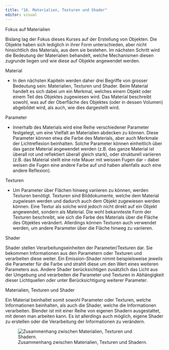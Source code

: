 ```yaml
---
title: "16. Materialien, Texturen und Shader"
editor: visual
---
```


::: column-margin
Fokus auf Materialien
:::

Bislang lag der Fokus dieses Kurses auf der Erstellung von Objekten. Die Objekte haben sich lediglich in ihrer Form unterschieden, aber nicht hinsichtlich des Materials, aus dem sie bestehen. Im nächsten Schritt wird die Bedeutung der Materialien behandelt, welche Mechanismen diesen zugrunde liegen und wie diese auf Objekte angewendet werden.

::: column-margin
Material
:::

-   In den nächsten Kapiteln werden daher drei Begriffe von grosser Bedeutung sein: Materialien, Texturen und Shader. Beim Material handelt es sich dabei um ein Merkmal, welches einem Objekt oder einem Teil des Objektes zugewiesen wird. Das Material beschreibt sowohl, was auf der Oberfläche des Objektes (oder in dessen Volumen) abgebildet wird, als auch, wie dies dargestellt wird.

::: column-margin
Parameter
:::

-   Innerhalb des Materials wird eine Reihe verschiedener Parameter festgelegt, um eine Vielfalt an Materialien abdecken zu können. Diese Parameter können etwa die Farbe des Materials, aber auch Merkmale der Lichtreflexion beinhalten. Solche Parameter können einheitlich über das ganze Material angewendet werden (z.B. das ganze Material ist überall rot und reflektiert überall gleich stark), oder strukturell variieren (z.B. das Material stellt eine rote Mauer mit weissen Fugen dar – dabei weisen die Fugen eine andere Farbe auf und haben allenfalls auch eine andere Reflexion).

::: column-margin
Texturen
:::

-   Um Parameter über Flächen hinweg variieren zu können, werden Texturen benötigt. Texturen sind Bilddokumente, welche dem Material zugwiesen werden und dadurch auch dem Objekt zugewiesen werden können. Eine Textur als solche wird jedoch nicht direkt auf ein Objekt angewendet, sondern als Material. Die wohl bekannteste Form der Texturen beschreibt, wie sich die Farbe des Materials über die Fläche des Objektes verändert. Allerdings können Texturen auch verwendet werden, um andere Parameter über die Fläche hinweg zu variieren.

::: column-margin
Shader
:::

Shader stellen Verarbeitungseinheiten der Parameter/Texturen dar. Sie bekommen Informationen aus den Parametern oder Texturen und verarbeiten diese weiter. Ein Emission-Shader nimmt beispielsweise jeweils die Parameter für die Farbe und strahlt diese um den Wert eines weiteren Parameters aus. Andere Shader berücksichtigen zusätzlich das Licht aus der Umgebung und verarbeiten die Parameter und Texturen
in Abhängigkeit dieser Lichtquellen oder unter Berücksichtigung weiterer Parameter.

::: column-margin
Materialien, Texturen und Shader
:::

Ein Material beinhaltet somit sowohl Parameter oder Texturen, welche Informationen beinhalten, als auch die Shader, welche die Informationen verarbeiten. Blender ist mit einer Reihe von eigenen Shadern ausgestattet, mit denen man arbeiten kann. Es ist allerdings auch möglich, eigene Shader zu erstellen oder die Verarbeitung 
der Informationen zu verändern. 

![Zusammenhang zwischen Materialien, Texturen und Shadern.](Images/Chapter_16/Materialien, Texturen Shader.png){#fig-1_1 fig-align="left"}